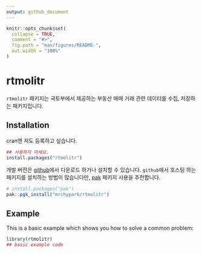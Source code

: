 ```yaml
---
output: github_document
---
```


<!-- README.md is generated from README.Rmd. Please edit that file -->

```r
knitr::opts_chunk$set(
  collapse = TRUE,
  comment = "#>",
  fig.path = "man/figures/README-",
  out.width = "100%"
)
```
# rtmolitr

<!-- badges: start -->
<!-- badges: end -->

`rtmolitr` 패키지는 국토부에서 제공하는 부동산 매매 거래 관련 데이터를 수집, 저장하는 패키지입니다.

## Installation

cran엔 저도 등록하고 싶습니다.

``` r
## 사용하지 마세요.
install.packages("rtmolitr")
```

개발 버전은 [github](https://www.github.com/mrchypark/rtmolitr)에서 다운로드 하거나 설치할 수 있습니다.
`github`에서 호스팅 하는 패키지를  설치하는 방법이 많습니다만, [pak](https://github.com/r-lib/pak) 패키지 사용을 추천합니다.

```r
# install.packages("pak")
pak::pgk_install("mrchypark/rtmolitr")
```
## Example

This is a basic example which shows you how to solve a common problem:

```r
library(rtmolitr)
## basic example code
```
